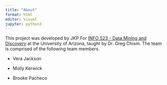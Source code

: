 ```yaml
---
title: "About"
format: html
editor: visual
jupyter: python3
---
```


This project was developed by JKP For [INFO 523 - Data Mining and Discovery](https://datamineaz.org/) at the University of Arizona, taught by Dr. Greg Chism. The team is comprised of the following team members.

-   Vera Jackson

-   Molly Kerwick

-   Brooke Pacheco